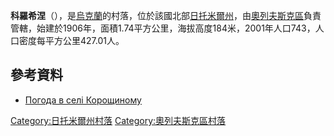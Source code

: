 {{coord|51|13|0|N|27|32|39|E|scale:30000|display=title}}

'''科羅希涅'''（{{lang-uk|Корощине}}），是[[烏克蘭|烏克蘭]]的村落，位於該國北部[[日托米爾州|日托米爾州]]，由[[奧列夫斯克區|奧列夫斯克區]]負責管轄，始建於1906年，面積1.74平方公里，海拔高度184米，2001年人口743，人口密度每平方公里427.01人。

==參考資料== 
* [http://weather.in.ua/ua/zhitomirskaja/11591 Погода в селі Корощиному]

{{DEFAULTSORT:Корощино}}
[[Category:日托米爾州村落|Category:日托米爾州村落]]
[[Category:奧列夫斯克區村落|Category:奧列夫斯克區村落]]


{{Zhytomyr-geo-stub}}